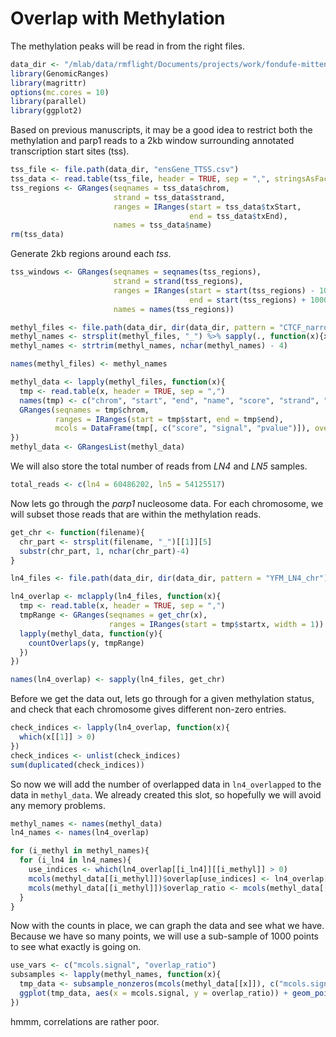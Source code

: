 # Overlap with Methylation

The methylation peaks will be read in from the right files. 

```r
data_dir <- "/mlab/data/rmflight/Documents/projects/work/fondufe-mittendorf_lab/parp1_data"
library(GenomicRanges)
library(magrittr)
options(mc.cores = 10)
library(parallel)
library(ggplot2)
```

Based on previous manuscripts, it may be a good idea to restrict both the methylation and parp1 reads to a 2kb window surrounding annotated transcription start sites (tss). 

```r
tss_file <- file.path(data_dir, "ensGene_TTSS.csv")
tss_data <- read.table(tss_file, header = TRUE, sep = ",", stringsAsFactors = FALSE)
tss_regions <- GRanges(seqnames = tss_data$chrom,
                       strand = tss_data$strand,
                       ranges = IRanges(start = tss_data$txStart,
                                        end = tss_data$txEnd),
                       names = tss_data$name)
rm(tss_data)
```

Generate 2kb regions around each *tss*.

```r
tss_windows <- GRanges(seqnames = seqnames(tss_regions),
                       strand = strand(tss_regions),
                       ranges = IRanges(start = start(tss_regions) - 1000,
                                        end = start(tss_regions) + 1000),
                       names = names(tss_regions))
```


```r
methyl_files <- file.path(data_dir, dir(data_dir, pattern = "CTCF_narrow_peak_H"))
methyl_names <- strsplit(methyl_files, "_") %>% sapply(., function(x){x[6]})
methyl_names <- strtrim(methyl_names, nchar(methyl_names) - 4)

names(methyl_files) <- methyl_names

methyl_data <- lapply(methyl_files, function(x){
  tmp <- read.table(x, header = TRUE, sep = ",")
  names(tmp) <- c("chrom", "start", "end", "name", "score", "strand", "signal", "pvalue", "qvalue", "other", "id")
  GRanges(seqnames = tmp$chrom,
          ranges = IRanges(start = tmp$start, end = tmp$end),
          mcols = DataFrame(tmp[, c("score", "signal", "pvalue")]), overlap = 0, overlap_ratio = 0)
})
methyl_data <- GRangesList(methyl_data)
```

We will also store the total number of reads from *LN4* and *LN5* samples.

```r
total_reads <- c(ln4 = 60486202, ln5 = 54125517)
```


Now lets go through the *parp1* nucleosome data. For each chromosome, we will subset those reads that are within the methylation reads.

```r
get_chr <- function(filename){
  chr_part <- strsplit(filename, "_")[[1]][5]
  substr(chr_part, 1, nchar(chr_part)-4)
}

ln4_files <- file.path(data_dir, dir(data_dir, pattern = "YFM_LN4_chr"))

ln4_overlap <- mclapply(ln4_files, function(x){
  tmp <- read.table(x, header = TRUE, sep = ",")
  tmpRange <- GRanges(seqnames = get_chr(x),
                      ranges = IRanges(start = tmp$startx, width = 1))
  lapply(methyl_data, function(y){
    countOverlaps(y, tmpRange)
  })
})

names(ln4_overlap) <- sapply(ln4_files, get_chr)
```

Before we get the data out, lets go through for a given methylation status, and check that each chromosome gives different non-zero entries.

```r
check_indices <- lapply(ln4_overlap, function(x){
  which(x[[1]] > 0)
})
check_indices <- unlist(check_indices)
sum(duplicated(check_indices))
```

So now we will add the number of overlapped data in `ln4_overlapped` to the data in `methyl_data`. We already created this slot, so hopefully we will avoid any memory problems.

```r
methyl_names <- names(methyl_data)
ln4_names <- names(ln4_overlap)

for (i_methyl in methyl_names){
  for (i_ln4 in ln4_names){
    use_indices <- which(ln4_overlap[[i_ln4]][[i_methyl]] > 0)
    mcols(methyl_data[[i_methyl]])$overlap[use_indices] <- ln4_overlap[[i_ln4]][[i_methyl]][use_indices]
    mcols(methyl_data[[i_methyl]])$overlap_ratio <- mcols(methyl_data[[i_methyl]])$overlap / total_reads["ln4"]
  }
}
```


Now with the counts in place, we can graph the data and see what we have. Because we have so many points, we will use a sub-sample of 1000 points to see what exactly is going on.

```r
use_vars <- c("mcols.signal", "overlap_ratio")
subsamples <- lapply(methyl_names, function(x){
  tmp_data <- subsample_nonzeros(mcols(methyl_data[[x]]), c("mcols.signal", "overlap_ratio"), non_zero = "both", n_points = 1000)
  ggplot(tmp_data, aes(x = mcols.signal, y = overlap_ratio)) + geom_point() + ggtitle(x) + scale_x_log10() + scale_y_log10()
})
```

hmmm, correlations are rather poor. 